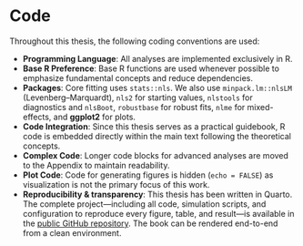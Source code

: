 # Code {.unnumbered}

Throughout this thesis, the following coding conventions are used:

-   **Programming Language**: All analyses are implemented exclusively in R.
-   **Base R Preference**: Base R functions are used whenever possible to emphasize fundamental concepts and reduce dependencies.
-   **Packages**: Core fitting uses `stats::nls`. We also use `minpack.lm::nlsLM` (Levenberg–Marquardt), `nls2` for starting values, `nlstools` for diagnostics and `nlsBoot`, `robustbase` for robust fits, `nlme` for mixed-effects, and **ggplot2** for plots.
-   **Code Integration**: Since this thesis serves as a practical guidebook, R code is embedded directly within the main text following the theoretical concepts.
-   **Complex Code**: Longer code blocks for advanced analyses are moved to the Appendix to maintain readability.
-   **Plot Code**: Code for generating figures is hidden (`echo = FALSE`) as visualization is not the primary focus of this work.
- **Reproducibility & transparency**: This thesis has been written in Quarto. The complete project—including all code, simulation scripts, and configuration to reproduce every figure, table, and result—is available in the [public GitHub repository](https://github.com/derwidii/guidebook_non_linear_regression). The book can be rendered end-to-end from a clean environment.

